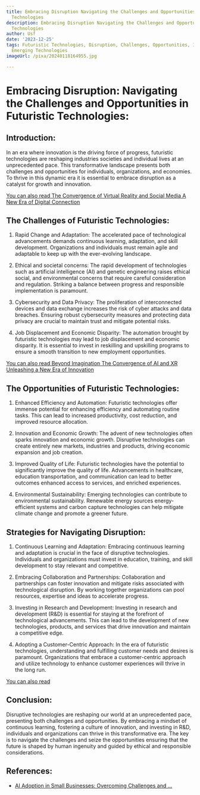 ```yaml
---
title: Embracing Disruption Navigating the Challenges and Opportunities in Futuristic
  Technologies
description: Embracing Disruption Navigating the Challenges and Opportunities in Futuristic
  Technologies
author: Usf
date: '2023-12-25'
tags: Futuristic Technologies, Disruption, Challenges, Opportunities, Innovation,
  Emerging Technologies
imageUrl: /pixa/20240118164955.jpg

---
```

# Embracing Disruption: Navigating the Challenges and  Opportunities in Futuristic Technologies:

## Introduction:
In an era where innovation is the driving force of  progress, futuristic technologies are reshaping  industries societies and individual lives at an unprecedented pace. This transformative landscape presents both challenges and opportunities  for individuals, organizations, and economies. To thrive in this dynamic era it is  essential  to embrace disruption as a catalyst for growth and innovation.

[You can also read  The Convergence of Virtual Reality and Social Media A New Era of Digital Connection](The%20Convergence%20of%20Virtual%20Reality%20and%20Social%20Media%20A%20New%20Era%20of%20Digital%20Connection)


## The Challenges of Futuristic Technologies:
1. Rapid Change and Adaptation:
The accelerated pace of technological advancements  demands continuous learning, adaptation, and skill development. Organizations and individuals must remain agile and adaptable to keep up  with the ever-evolving landscape.

2. Ethical and societal concerns:
The rapid development of technologies such as artificial intelligence (AI) and genetic engineering raises ethical social, and environmental concerns  that require careful consideration  and regulation.  Striking a balance between progress and responsible implementation is paramount.

3. Cybersecurity and Data Privacy:
The proliferation of interconnected devices and data exchange increases the risk of   cyber attacks  and data breaches. Ensuring robust cybersecurity measures  and protecting  data privacy are crucial to maintain trust and mitigate potential risks.

4. Job Displacement  and Economic Disparity:
The automation brought  by futuristic technologies may lead to job displacement and economic disparity. It is essential to invest in reskilling and upskilling programs to ensure a smooth transition to new employment opportunities.

[You can also  read Beyond Imagination The Convergence of AI and XR Unleashing a  New  Era of Innovation](Beyond%20Imagination%20The%20Convergence%20of%20AI%20and%20XR%20Unleashing%20a%20New%20Era%20of%20Innovation)


## The Opportunities of Futuristic Technologies:
1.  Enhanced Efficiency and Automation:
Futuristic technologies offer immense potential for enhancing efficiency and automating routine tasks. This can lead to increased productivity, cost reduction,  and improved resource allocation.

2. Innovation and Economic Growth:
The advent of  new technologies often sparks innovation and economic growth.  Disruptive technologies can create entirely new markets, industries and products, driving  economic expansion and job creation.

3. Improved Quality of Life:
Futuristic technologies have the  potential  to significantly improve the quality of life. Advancements  in healthcare, education transportation, and communication can lead to better outcomes enhanced access to services, and enriched experiences.

4. Environmental Sustainability:
Emerging technologies can contribute to environmental  sustainability. Renewable energy sources energy-efficient systems and carbon capture  technologies can help mitigate climate change and  promote a greener  future.

## Strategies for Navigating Disruption:
1. Continuous Learning  and  Adaptation:
Embracing continuous learning and adaptation is crucial in the face of disruptive technologies.  Individuals and organizations must invest in  education, training, and skill development to  stay relevant and competitive.

2.  Embracing Collaboration and Partnerships:
Collaboration and partnerships can foster innovation and mitigate  risks associated with technological  disruption. By  working together organizations can pool resources, expertise and ideas to accelerate progress.

3. Investing  in  Research and Development:
Investing  in research and development (R&D)  is essential for staying at the forefront of technological advancements. This can lead to the development of  new technologies, products, and services that drive innovation and  maintain a competitive edge.

4. Adopting a Customer-Centric  Approach:
In the era of futuristic technologies, understanding and fulfilling customer needs and desires is paramount. Organizations that embrace a customer-centric approach and utilize technology to  enhance  customer experiences will thrive in the long run.

[You can also read ]()


## Conclusion:
Disruptive technologies  are reshaping our world at an unprecedented  pace, presenting both challenges and opportunities. By embracing a  mindset  of continuous learning, fostering a  culture  of innovation, and investing in R&D, individuals and organizations can thrive in this transformative era. The key is to navigate the challenges and seize the opportunities ensuring that the future is shaped by human ingenuity and guided by ethical and responsible  considerations.

## References:
- [AI Adoption in Small Businesses: Overcoming Challenges and ...](https://www.linkedin.com/pulse/ai-adoption-small-businesses-overcoming-challenges)
